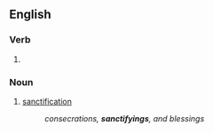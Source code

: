 ==English==

===Verb===
{{head|en|verb form}}

# {{present participle of|sanctify|lang=en|nocat=1}}

===Noun===
{{en-noun}}

# [[sanctification]]
#: ''consecrations, '''sanctifyings''', and blessings''